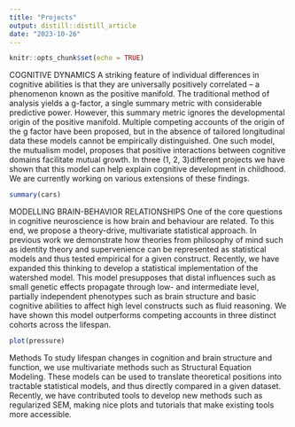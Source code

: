 ```yaml
---
title: "Projects"
output: distill::distill_article
date: "2023-10-26"
---
```


```r
knitr::opts_chunk$set(echo = TRUE)
```

COGNITIVE DYNAMICS
A striking feature of individual differences in cognitive abilities is that they are universally positively correlated – a phenomenon known as the positive manifold. The traditional method of analysis yields a g-factor, a single summary metric with considerable predictive power. However, this summary metric ignores the developmental origin of the positive manifold. Multiple competing accounts of the origin of the g factor have been proposed, but in the absence of tailored longitudinal data these models cannot be empirically distinguished. One such model, the mutualism model, proposes that positive interactions between cognitive domains facilitate mutual growth. In three (1, 2, 3)different projects we have shown that this model can help explain cognitive development in childhood. We are currently working on various extensions of these findings.

```r
summary(cars)
```

MODELLING BRAIN-BEHAVIOR RELATIONSHIPS
One of the core questions in cognitive neuroscience is how brain and behaviour are related. To this end, we propose a theory-drive, multivariate statistical approach. In previous work we demonstrate how theories from philosophy of mind such as identity theory and supervenience can be represented as statistical models and thus tested empirical for a given construct. Recently, we have expanded this thinking to develop a statistical implementation of the watershed model. This model presupposes that distal influences such as small genetic effects propagate through low- and intermediate level, partially independent phenotypes such as brain structure and basic cognitive abilities to affect high level constructs such as fluid reasoning. We have shown this model outperforms competing accounts in three distinct cohorts across the lifespan.

```r
plot(pressure)
```


Methods
To study lifespan changes in cognition and brain structure and function, we use multivariate methods such as Structural Equation Modeling. These models can be used to translate theoretical positions into tractable statistical models, and thus directly compared in a given dataset. Recently, we have contributed tools to develop new methods such as regularized SEM, making nice plots and tutorials that make existing tools more accessible.
